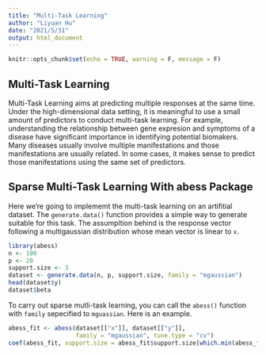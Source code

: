 ```yaml
---
title: "Multi-Task Learning"
author: "Liyuan Hu"
date: "2021/5/31"
output: html_document
---
```


```r
knitr::opts_chunk$set(echo = TRUE, warning = F, message = F)
```

## Multi-Task Learning

Multi-Task Learning aims at predicting multiple responses at the same time. Under the high-dimensional data setting, it is meaningful to use a small amount of predictors to conduct multi-task learning. For example, understanding the relationship between gene expresion and symptoms of a disease have significant importance in identifying potential biomakers. Many diseases usually involve multiple manifestations and those manifestations are usually related. In some cases, it makes sense to predict those manifestations using the same set of predictors. 

## Sparse Multi-Task Learning With abess Package

Here we're going to implememt the multi-task learning on an artifitial dataset. The `generate.data()` function provides a simple way to generate suitable for this task. The assumpltion behind is the response vector following a multigaussian distribution whose mean vector is linear to `x`.
```r
library(abess)
n <- 100
p <- 20
support.size <- 3
dataset <- generate.data(n, p, support.size, family = "mgaussian")
head(dataset$y)
dataset$beta
```

To carry out sparse mutli-task learning, you can call the `abess()` function with `family` sepecified to `mguassian`. Here is an example.

```r
abess_fit <- abess(dataset[["x"]], dataset[["y"]],
                   family = "mgaussian", tune.type = "cv")
coef(abess_fit, support.size = abess_fit$support.size[which.min(abess_fit$tune.value)])
```